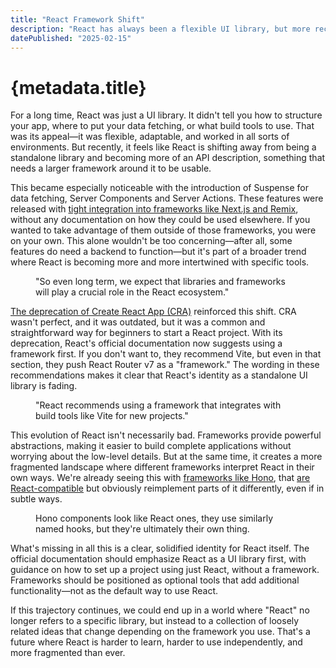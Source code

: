 ```yaml
---
title: "React Framework Shift"
description: "React has always been a flexible UI library, but more recent changes suggest it's becoming reliant on full frameworks."
datePublished: "2025-02-15"
---
```




# {metadata.title}

For a long time, React was just a UI library. It didn't tell you how to structure your app, where to put your data fetching, or what build tools to use. That was its appeal—it was flexible, adaptable, and worked in all sorts of environments. But recently, it feels like React is shifting away from being a standalone library and becoming more of an API description, something that needs a larger framework around it to be usable.

This became especially noticeable with the introduction of Suspense for data fetching, Server Components and Server Actions. These features were released with [tight integration into frameworks like Next.js and Remix](https://react.dev/blog/2022/03/29/react-v18#suspense-in-data-frameworks), without any documentation on how they could be used elsewhere. If you wanted to take advantage of them outside of those frameworks, you were on your own. This alone wouldn't be too concerning—after all, some features do need a backend to function—but it's part of a broader trend where React is becoming more and more intertwined with specific tools.

<Figure
  src={rscBundlerImg}
  alt="A screenshot from React 18 release notes, saying 'So even long term, we expect that libraries and frameworks will play a crucial role in the React ecosystem.'"
>
  "So even long term, we expect that libraries and frameworks will play a
  crucial role in the React ecosystem."
</Figure>

[The deprecation of Create React App (CRA)](https://react.dev/blog/2025/02/14/sunsetting-create-react-app) reinforced this shift. CRA wasn't perfect, and it was outdated, but it was a common and straightforward way for beginners to start a React project. With its deprecation, React's official documentation now suggests using a framework first. If you don't want to, they recommend Vite, but even in that section, they push React Router v7 as a "framework." The wording in these recommendations makes it clear that React's identity as a standalone UI library is fading.

<Figure
  src={viteImg}
  alt="A screenshot from blog post about deprecating CRA, saying 'Do you recommend Vite? 'React Router v7 is a Vite based framework which allows you to use Vite’s fast development server and build tooling with a framework that provides routing and data fetching. Just like the other frameworks we recommend, you can build a SPA with React Router v7."
>
  "React recommends using a framework that integrates with build tools like Vite
  for new projects."
</Figure>

This evolution of React isn't necessarily bad. Frameworks provide powerful abstractions, making it easier to build complete applications without worrying about the low-level details. But at the same time, it creates a more fragmented landscape where different frameworks interpret React in their own ways. We're already seeing this with [frameworks like Hono](https://hono.dev/), that [are React-compatible](https://hono.dev/docs/guides/jsx-dom#hooks-compatible-with-react) but obviously reimplement parts of it differently, even if in subtle ways.

<Figure
  src={honoImg}
  alt="A screenshot of Hono's documentation, showing a component that uses useState, but doesn't import React. It imports hono/jsx instead."
>
  Hono components look like React ones, they use similarly named hooks, but
  they're ultimately their own thing.
</Figure>

What's missing in all this is a clear, solidified identity for React itself. The official documentation should emphasize React as a UI library first, with guidance on how to set up a project using just React, without a framework. Frameworks should be positioned as optional tools that add additional functionality—not as the default way to use React.

If this trajectory continues, we could end up in a world where "React" no longer refers to a specific library, but instead to a collection of loosely related ideas that change depending on the framework you use. That's a future where React is harder to learn, harder to use independently, and more fragmented than ever.

<DatePublished dateTime={metadata.datePublished} />
